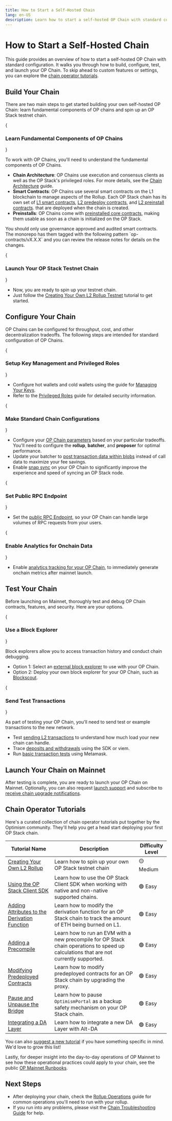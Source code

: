 ```yaml
---
title: How to Start a Self-Hosted Chain
lang: en-US
description: Learn how to start a self-hosted OP Chain with standard configuration.
---
```



# How to Start a Self-Hosted Chain

This guide provides an overview of how to start a self-hosted OP Chain with standard configuration. It walks you through how to build, configure, test, and launch your OP Chain. To skip ahead to custom features or settings, you can explore the [chain operator tutorials](#chain-operator-tutorials).

## Build Your Chain

There are two main steps to get started building your own self-hosted OP Chain: learn fundamental components of OP chains and spin up an OP Stack testnet chain.

<Steps>
  {<h3>Learn Fundamental Components of OP Chains</h3>}

  To work with OP Chains, you'll need to understand the fundamental components of OP Chains.

  *   **Chain Architecture**: OP Chains use execution and consensus clients as well as the OP Stack's privileged roles. For more details, see the [Chain Architecture](/builders/chain-operators/architecture) guide.
  *   **Smart Contracts**: OP Chains use several smart contracts on the L1 
  blockchain to manage aspects of the Rollup. Each OP Stack chain has its own 
  set of [L1 smart contracts](/stack/smart-contracts#layer-1-contracts), 
  [L2 predeploy contracts](/stack/smart-contracts#layer-2-contracts-predeploys),
  and [L2 preinstall contracts](/builders/chain-operators/features/preinstalls).
  that are deployed when the chain is created.
  *   **Preinstalls**: OP Chains come with [preinstalled core contracts](/builders/chain-operators/features/preinstalls), making them usable as soon as a chain is initialized on the OP Stack.

  <Callout type="info">
    You should only use governance approved and audited smart contracts. The monorepo has them tagged with the following pattern `op-contracts/vX.X.X` and you can review the release notes for details on the changes.
  </Callout>

  {<h3>Launch Your OP Stack Testnet Chain</h3>}

  *   Now, you are ready to spin up your testnet chain.
  *   Just follow the [Creating Your Own L2 Rollup Testnet](/builders/chain-operators/tutorials/create-l2-rollup) tutorial to get started.
</Steps>

## Configure Your Chain

OP Chains can be configured for throughput, cost, and other decentralization tradeoffs. The following steps are intended for standard configuration of OP Chains.

<Steps>
  {<h3>Setup Key Management and Privileged Roles</h3>}

  *   Configure hot wallets and cold wallets using the guide for [Managing Your Keys](/builders/chain-operators/management/key-management).
  *   Refer to the [Privileged Roles](/chain/security/privileged-roles) guide for detailed security information.

  {<h3>Make Standard Chain Configurations</h3>}

  *   Configure your [OP Chain parameters](/builders/chain-operators/configuration/overview) based on your particular tradeoffs. You'll need to configure the **rollup**, **batcher**, and **proposer** for optimal performance.
  *   Update your batcher to [post transaction data within blobs](/builders/chain-operators/management/blobs) instead of call data to maximize your fee savings.
  *   Enable [snap sync](/builders/chain-operators/management/snap-sync) on your OP Chain to significantly improve the experience and speed of syncing an OP Stack node.

  {<h3>Set Public RPC Endpoint</h3>}

  *   Set the [public RPC Endpoint](/builders/chain-operators/architecture#ingress-traffic), so your OP Chain can handle large volumes of RPC requests from your users.

  {<h3>Enable Analytics for Onchain Data</h3>}

  *   Enable [analytics tracking for your OP Chain](/builders/node-operators/management/metrics), to immediately generate onchain metrics after mainnet launch.
</Steps>

## Test Your Chain

Before launching on Mainnet, thoroughly test and debug OP Chain contracts, features, and security. Here are your options.

<Steps>
  {<h3>Use a Block Explorer</h3>}

  Block explorers allow you to access transaction history and conduct chain debugging.

  *   Option 1: Select an [external block explorer](/builders/tools/build/block-explorers) to use with your OP Chain.
  *   Option 2: Deploy your own block explorer for your OP Chain, such as [Blockscout](/builders/chain-operators/tools/explorer).

  {<h3>Send Test Transactions</h3>}

  As part of testing your OP Chain, you'll need to send test or example transactions to the new network.

  *   Test [sending L2 transactions](https://github.com/ethereum-optimism/tx-overload) to understand how much load your new chain can handle.
  *   Trace [deposits and withdrawals](/builders/app-developers/tutorials/sdk-trace-txns) using the SDK or viem.
  *   Run [basic transaction tests](https://metamask.io/) using Metamask.
</Steps>

## Launch Your Chain on Mainnet

After testing is complete, you are ready to launch your OP Chain on Mainnet. Optionally, you can also request [launch support](https://share.hsforms.com/1yENj8CV9TzGYBASD0JC8_gqoshb) and subscribe to [receive chain upgrade notifications](https://github.com/ethereum-optimism/developers/discussions/categories/announcements).

## Chain Operator Tutorials

Here's a curated collection of chain operator tutorials put together by the Optimism community.
They'll help you get a head start deploying your first OP Stack chain.

| Tutorial Name                                                                          | Description                                                                                                                            | Difficulty Level |
| -------------------------------------------------------------------------------------- | -------------------------------------------------------------------------------------------------------------------------------------- | ---------------- |
| [Creating Your Own L2 Rollup](tutorials/create-l2-rollup)                              | Learn how to spin up your own OP Stack testnet chain                                                                                   | 🟡 Medium        |
| [Using the OP Stack Client SDK](tutorials/sdk)                                         | Learn how to use the OP Stack Client SDK when working with native and non-native supported chains.                                     | 🟢 Easy          |
| [Adding Attributes to the Derivation Function](tutorials/adding-derivation-attributes) | Learn how to modify the derivation function for an OP Stack chain to track the amount of ETH being burned on L1.                       | 🟢 Easy          |
| [Adding a Precompile](tutorials/adding-precompiles)                                    | Learn how to run an EVM with a new precompile for OP Stack chain operations to speed up calculations that are not currently supported. | 🟢 Easy          |
| [Modifying Predeployed Contracts](tutorials/modifying-predeploys)                      | Learn how to modify predeployed contracts for an OP Stack chain by upgrading the proxy.                                                | 🟢 Easy          |
| [Pause and Unpause the Bridge](/stack/security/pause)                                  | Learn how to pause `OptimismPortal` as a backup safety mechanism on your OP Stack chain.                                               | 🟢 Easy          |
| [Integrating a DA Layer](tutorials/integrating-da-layer)                               | Learn how to integrate a new DA Layer with Alt-DA                                                                                      | 🟢 Easy          |

You can also [suggest a new tutorial](https://github.com/ethereum-optimism/docs/issues/new?assignees=\&labels=tutorial%2Cdocumentation%2Ccommunity-request\&projects=\&template=suggest_tutorial.yaml\&title=%5BTUTORIAL%5D+Add+PR+title) if you have something specific in mind. We'd love to grow this list!

Lastly, for deeper insight into the day-to-day operations of OP Mainnet to see how these operational practices could apply to your chain, see the public [OP Mainnet Runbooks](https://www.notion.so/oplabs/Optimism-Runbooks-WIP-120f153ee1628045b230d5cd3df79f63?pvs=4).

## Next Steps

*   After deploying your chain, check the [Rollup Operations](./management/operations) guide for common operations you'll need to run with your rollup.
*   If you run into any problems, please visit the [Chain Troubleshooting Guide](./management/troubleshooting) for help.

